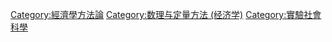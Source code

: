 {{Category main}}
[[Category:經濟學方法論|Category:經濟學方法論]]
[[Category:数理与定量方法_(经济学)|Category:数理与定量方法 (经济学)]]
[[Category:實驗社會科學|Category:實驗社會科學]]